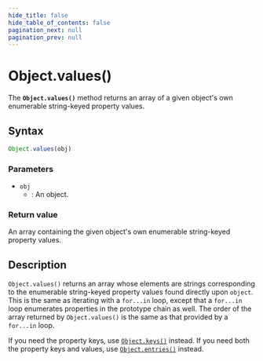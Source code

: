 ```yaml
---
hide_title: false
hide_table_of_contents: false
pagination_next: null
pagination_prev: null
---
```

# Object.values()

The **`Object.values()`** method returns an array of a given object's own enumerable string-keyed property values.

## Syntax

```js
Object.values(obj)
```

### Parameters

- `obj`
  - : An object.

### Return value

An array containing the given object's own enumerable string-keyed property values.

## Description

`Object.values()` returns an array whose elements are strings corresponding to the enumerable string-keyed property values found directly upon `object`. This is the same as iterating with a `for...in` loop, except that a `for...in` loop enumerates properties in the prototype chain as well. The order of the array returned by `Object.values()` is the same as that provided by a `for...in` loop.

If you need the property keys, use [`Object.keys()`](../../globals/Object/keys.mdx) instead. If you need both the property keys and values, use [`Object.entries()`](../../globals/Object/entries.mdx) instead.
